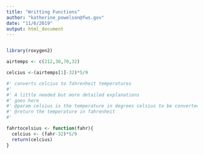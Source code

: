 ```yaml
---
title: "Writting Functions"
author: "katherine_powelson@fws.gov"
date: "11/6/2019"
output: html_document
---
```


```r
```

```r
library(roxygen2)
```


```r
airtemps <- c(212,30,70,32)

celcius <-(airtemps[1]-32)*5/9
```

```r
#' converts celcius to fahrenheit temperatures
#'
#' A little needed but more detailed explanations
#' goes here 
#' @param celsius is the temperature in degrees celsius to be converted 
#' @return the temperature in fahrenheit 
#'

fahrtocelsius <- function(fahr){
  celcius <- (fahr-32)*5/9
  return(celcius)
}
```

```r

```



